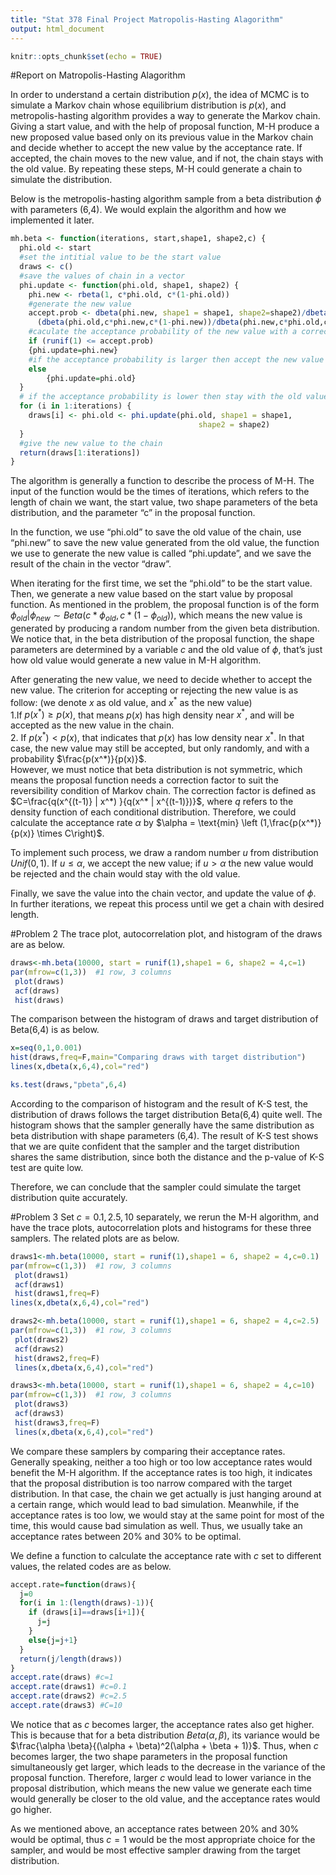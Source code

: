 ```yaml
---
title: "Stat 378 Final Project Matropolis-Hasting Alagorithm"
output: html_document
---
```


```r
knitr::opts_chunk$set(echo = TRUE)
```
#Report on Matropolis-Hasting Alagorithm

In order to understand a certain distribution $p(x)$, the idea of MCMC is to simulate a Markov chain whose equilibrium distribution is $p(x)$, and metropolis-hasting algorithm provides a way to generate the Markov chain. Giving a start value, and with the help of proposal function, M-H produce a new proposed value based only on its previous value in the Markov chain and decide whether to accept the new value by the acceptance rate. If accepted, the chain moves to the new value, and if not, the chain stays with the old value. By repeating these steps, M-H could generate a chain to simulate the distribution.

Below is the metropolis-hasting algorithm sample from a beta distribution $\phi$ with parameters (6,4). We would explain the algorithm and how we implemented it later.
```r
mh.beta <- function(iterations, start,shape1, shape2,c) {
  phi.old <- start
  #set the intitial value to be the start value
  draws <- c()
  #save the values of chain in a vector
  phi.update <- function(phi.old, shape1, shape2) {
    phi.new <- rbeta(1, c*phi.old, c*(1-phi.old))
    #generate the new value
    accept.prob <- dbeta(phi.new, shape1 = shape1, shape2=shape2)/dbeta(phi.old,shape1 = shape1, shape2 = shape2)*
      (dbeta(phi.old,c*phi.new,c*(1-phi.new))/dbeta(phi.new,c*phi.old,c*(1-phi.old)))
    #caculate the acceptance probability of the new value with a correction factor
    if (runif(1) <= accept.prob) 
    {phi.update=phi.new} 
    #if the acceptance probability is larger then accept the new value 
    else 
        {phi.update=phi.old}
  }
  # if the acceptance probability is lower then stay with the old value 
  for (i in 1:iterations) {
    draws[i] <- phi.old <- phi.update(phi.old, shape1 = shape1,
                                          shape2 = shape2)
  }
  #give the new value to the chain
  return(draws[1:iterations])
}
```

The algorithm is generally a function to describe the process of M-H. The input of the function would be the times of iterations, which refers to the length of chain we want, the start value, two shape parameters of the beta distribution, and the parameter "c" in the proposal function. 

In the function, we use "phi.old" to save the old value of the chain, use "phi.new" to save the new value generated from the old value, the function we use to generate the new value is called "phi.update", and we save the result of the chain in the vector "draw".

When iterating for the first time, we set the "phi.old" to be the start value. Then, we generate a new value based on the start value by proposal function. As mentioned in the problem, the proposal function is of the form $\phi_{old}| \phi_{new} \sim  Beta(c*\phi_{old},c*(1-\phi_{old}))$, which means the new value is generated by producing a random number from the given beta distribution. We notice that, in the beta distribution of the proposal function, the shape parameters are determined by a variable $c$ and the old value of $\phi$, that's just how old value would generate a new value in M-H algorithm.

After generating the new value, we need to decide whether to accept the new value. The criterion for accepting or rejecting the new value is as follow: (we denote $x$ as old value, and $x^*$ as the new value)  
1.If $p(x^*) \geq p(x)$, that means $p(x)$ has high density near $x^*$, and will be accepted as the new value in the chain.  
2. If $p(x^*) < p(x)$, that indicates that $p(x)$ has low density near $x^*$. In that case, the new value may still be accepted, but only randomly, and with a probability $\frac{p(x^*)}{p(x)}$.  
However, we must notice that beta distribution is not symmetric, which means the proposal function needs a correction factor to suit the reversibility condition of Markov chain. The correction factor is defined as $C=\frac{q(x^{(t-1)} | x^*) }{q(x^* | x^{(t-1)})}$, where $q$ refers to the density function of each conditional distribution. Therefore, we could calculate the acceptance rate $\alpha$ by $\alpha = \text{min} \left (1,\frac{p(x^*)}{p(x)} \times C\right)$.

To implement such process, we draw a random number $u$ from distribution $Unif(0,1)$. If $u \leq \alpha$, we accept the new value; if $u>\alpha$ the new value would be rejected and the chain would stay with the old value.

Finally, we save the value into the chain vector, and update the value of $\phi$. In further iterations, we repeat this process until we get a chain with desired length.

#Problem 2
The trace plot, autocorrelation plot, and histogram of the draws are as below. 
```r
draws<-mh.beta(10000, start = runif(1),shape1 = 6, shape2 = 4,c=1)
par(mfrow=c(1,3))  #1 row, 3 columns
 plot(draws)
 acf(draws)
 hist(draws) 
```

The comparison between the histogram of draws and target distribution of Beta(6,4) is as below.
```r
x=seq(0,1,0.001)
hist(draws,freq=F,main="Comparing draws with target distribution")
lines(x,dbeta(x,6,4),col="red")
```

```r
ks.test(draws,"pbeta",6,4)
```

According to the comparison of histogram and the result of K-S test, the distribution of draws follows the target distribution Beta(6,4) quite well. The histogram shows that the sampler generally have the same distribution as beta distribution with shape parameters (6,4). The result of K-S test shows that we are quite confident that the sampler and the target distribution shares the same distribution, since both the distance and the p-value of K-S test are quite low.

Therefore, we can conclude that the sampler could simulate the target distribution quite accurately.

#Problem 3
Set $c=0.1,2.5,10$ separately, we rerun the M-H algorithm, and have the trace plots, autocorrelation plots and histograms for these three samplers. The related plots are as below.

```r
draws1<-mh.beta(10000, start = runif(1),shape1 = 6, shape2 = 4,c=0.1)
par(mfrow=c(1,3))  #1 row, 3 columns
 plot(draws1)
 acf(draws1)
 hist(draws1,freq=F) 
lines(x,dbeta(x,6,4),col="red")
```

```r
draws2<-mh.beta(10000, start = runif(1),shape1 = 6, shape2 = 4,c=2.5)
par(mfrow=c(1,3))  #1 row, 3 columns
 plot(draws2)
 acf(draws2)
 hist(draws2,freq=F) 
 lines(x,dbeta(x,6,4),col="red")
```

```r
draws3<-mh.beta(10000, start = runif(1),shape1 = 6, shape2 = 4,c=10)
par(mfrow=c(1,3))  #1 row, 3 columns
 plot(draws3)
 acf(draws3)
 hist(draws3,freq=F) 
 lines(x,dbeta(x,6,4),col="red")
```

We compare these samplers by comparing their acceptance rates. Generally speaking, neither a too high or too low acceptance rates would benefit the M-H algorithm. If the acceptance rates is too high, it indicates that the proposal distribution is too narrow compared with the target distribution. In that case, the chain we get actually is just hanging around at a certain range, which would lead to bad simulation. Meanwhile, if the acceptance rates is too low, we would stay at the same point for most of the time, this would cause bad simulation as well. Thus, we usually take an acceptance rates between 20% and 30% to be optimal. 

We define a function to calculate the acceptance rate with $c$ set to different values, the related codes are as below.

```r
accept.rate=function(draws){
  j=0
  for(i in 1:(length(draws)-1)){
    if (draws[i]==draws[i+1]){
      j=j
    }
    else{j=j+1}
  }
  return(j/length(draws))
}
accept.rate(draws) #c=1
accept.rate(draws1) #c=0.1
accept.rate(draws2) #c=2.5
accept.rate(draws3) #C=10
```

We notice that as $c$ becomes larger, the acceptance rates also get higher. This is because that for a beta distribution $Beta(\alpha,\beta)$, its variance would be $\frac{\alpha \beta}{(\alpha + \beta)^2(\alpha + \beta + 1)}$. Thus, when $c$ becomes larger, the two shape parameters in the proposal function simultaneously get larger, which leads to the decrease in the variance of the proposal function. Therefore, larger $c$ would lead to lower variance in the proposal distribution, which means the new value we generate each time would generally be closer to the old value, and the acceptance rates would go higher.

As we mentioned above, an acceptance rates between 20% and 30% would be optimal, thus $c=1$ would be the most appropriate choice for the sampler, and would be most effective sampler drawing from the target distribution. 





